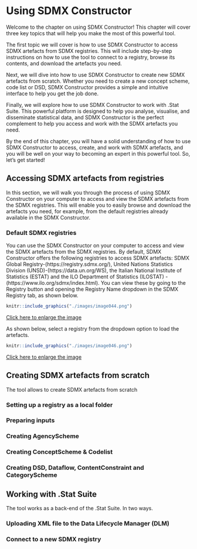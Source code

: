 # Using SDMX Constructor {#using-sdmx}

Welcome to the chapter on using SDMX Constructor! This chapter will cover three key topics that will help you make the most of this powerful tool.

The first topic we will cover is how to use SDMX Constructor to access SDMX artefacts from SDMX registries. This will include step-by-step instructions on how to use the tool to connect to a registry, browse its contents, and download the artefacts you need.

Next, we will dive into how to use SDMX Constructor to create new SDMX artefacts from scratch. Whether you need to create a new concept scheme, code list or DSD, SDMX Constructor provides a simple and intuitive interface to help you get the job done.

Finally, we will explore how to use SDMX Constructor to work with .Stat Suite. This powerful platform is designed to help you analyse, visualise, and disseminate statistical data, and SDMX Constructor is the perfect complement to help you access and work with the SDMX artefacts you need.

By the end of this chapter, you will have a solid understanding of how to use SDMX Constructor to access, create, and work with SDMX artefacts, and you will be well on your way to becoming an expert in this powerful tool. So, let’s get started!


## Accessing SDMX artefacts from registries {#accessing-sdmx}

In this section, we will walk you through the process of using SDMX Constructor on your computer to access and view the SDMX artefacts from the SDMX registries. This will enable you to easily browse and download the artefacts you need, for example, from the default registries already available in the SDMX Constructor.

### Default SDMX registries

You can use the SDMX Constructor on your computer to access and view the SDMX artefacts from the SDMX registries. By default, SDMX Constructor offers the following registries to access SDMX artefacts: SDMX Global Registry-(https://registry.sdmx.org/), United Nations Statistics Division (UNSD)-(https://data.un.org/WS), the Italian National Institute of Statistics (ESTAT) and the ILO Department of Statistics (ILOSTAT) - (https://www.ilo.org/sdmx/index.html). You can view these by going to the Registry button and opening the Registry Name dropdown in the SDMX Registry tab, as shown below.

```r
knitr::include_graphics("./images/image044.png")
```
[Click here to enlarge the image](images/image044.png)

As shown below, select a registry from the dropdown option to load the artefacts.

```r
knitr::include_graphics("./images/image046.png")
```

[Click here to enlarge the image](images/image046.png)


## Creating SDMX artefacts from scratch {#creating-sdmx}

The tool allows to create SDMX artefacts from scratch

### Setting up a registry as a local folder {#setting-up}

### Preparing inputs {#preparing-inputs}

### Creating AgencyScheme {#creating-agencyscheme}

### Creating ConceptScheme & Codelist {#creating-conceptscheme}

### Creating DSD, Dataflow, ContentConstraint and CategoryScheme {#creating-dsd}

## Working with .Stat Suite

The tool works as a back-end of the .Stat Suite. In two ways. 

### Uploading XML file to the Data Lifecycle Manager (DLM) {#upload-the}

### Connect to a new SDMX registry {#connect-to}


